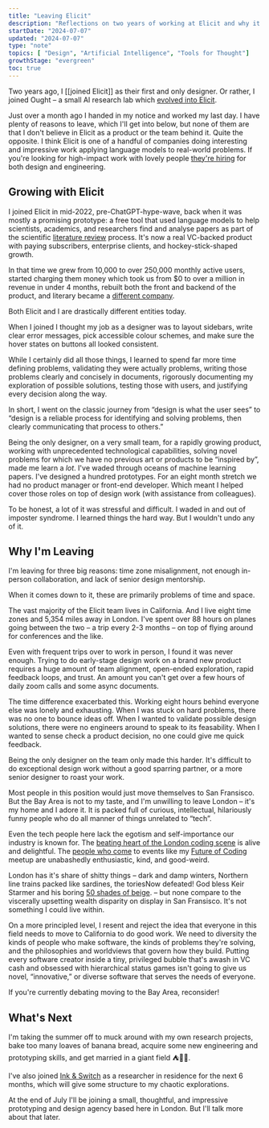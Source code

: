 ```yaml
---
title: "Leaving Elicit"
description: "Reflections on two years of working at Elicit and why it's time to leave"
startDate: "2024-07-07"
updated: "2024-07-07"
type: "note"
topics: [ "Design", "Artificial Intelligence", "Tools for Thought"]
growthStage: "evergreen"
toc: true
---
```


<IntroParagraph>

Two years ago, I [[joined Elicit]] as their first and only designer. Or rather, I joined Ought – a small AI research lab which [evolved into Elicit](https://blog.elicit.com/elicit-raises-9-million-and-becomes-a-public-benefit-corporation/).

</IntroParagraph>

Just over a month ago I handed in my notice and worked my last day. I have plenty of reasons to leave, which I'll get into below, but none of them are that I don't believe in Elicit as a product or the team behind it. Quite the opposite. I think Elicit is one of a handful of companies doing interesting and impressive work applying language models to real-world problems. If you're looking for high-impact work with lovely people [they're hiring](https://elicit.com/careers) for both design and engineering.

## Growing with Elicit

I joined Elicit in mid-2022, pre-ChatGPT-hype-wave, back when it was mostly a promising prototype: a free tool that used language models to help scientists, academics, and researchers find and analyse papers as part of the scientific [literature review](https://www.perplexity.ai/search/What-is-the-SZJIJ_.pTPeo4js_pwYSGg) process. It's now a real VC-backed product with paying subscribers, enterprise clients, and hockey-stick-shaped growth.

In that time we grew from 10,000 to over 250,000 monthly active users, started charging them money which took us from $0 to over a million in revenue in under 4 months, rebuilt both the front and backend of the product, and literary became a [different company](https://blog.elicit.com/elicit-raises-9-million-and-becomes-a-public-benefit-corporation/).

Both Elicit and I are drastically different entities today.

When I joined I thought my job as a designer was to layout sidebars, write clear error messages, pick accessible colour schemes, and make sure the hover states on buttons all looked consistent.

While I certainly did all those things, I learned to spend far more time defining problems, validating they were actually problems, writing those problems clearly and concisely in documents, rigorously documenting my exploration of possible solutions, testing those with users, and justifying every decision along the way.

In short, I went on the classic journey from “design is what the user sees” to “design is a reliable process for identifying and solving problems, then clearly communicating that process to others.”

Being the only designer, on a very small team, for a rapidly growing product, working with unprecedented technological capabilities, solving novel problems for which we have no previous art or products to be “inspired by”, made me learn a _lot_. I've waded through oceans of machine learning papers. I've designed a hundred prototypes. For an eight month stretch we had no product manager or front-end developer. Which meant I helped cover those roles on top of design work (with assistance from colleagues).

To be honest, a lot of it was stressful and difficult. I waded in and out of imposter syndrome. I learned things the hard way. But I wouldn't undo any of it.

## Why I'm Leaving

I'm leaving for three big reasons: time zone misalignment, not enough in-person collaboration, and lack of senior design mentorship.

When it comes down to it, these are primarily problems of time and space.

The vast majority of the Elicit team lives in California. And I live eight time zones and 5,354 miles away in London. I've spent over 88 hours on planes going between the two – a trip every 2-3 months – on top of flying around for conferences and the like.

Even with frequent trips over to work in person, I found it was never enough. Trying to do early-stage design work on a brand new product requires a huge amount of team alignment, open-ended exploration, rapid feedback loops, and trust. An amount you can't get over a few hours of daily zoom calls and some async documents.

The time difference exacerbated this. Working eight hours behind everyone else was lonely and exhausting. When I was stuck on hard problems, there was no one to bounce ideas off. When I wanted to validate possible design solutions, there were no engineers around to speak to its feasability. When I wanted to sense check a product decision, no one could give me quick feedback.

Being the only designer on the team only made this harder. It's difficult to do exceptional design work without a good sparring partner, or a more senior designer to roast your work.

Most people in this position would just move themselves to San Fransisco. But the Bay Area is not to my taste, and I'm unwilling to leave London – it's my home and I adore it. It is packed full of curious, intellectual, hilariously funny people who do all manner of things unrelated to “tech”.

Even the tech people here lack the egotism and self-importance our industry is known for. The [beating heart of the London coding scene](https://x.com/genmon/status/1729803903028351004) is alive and delightful. The [people who come](https://x.com/Mappletons/status/1753555201800233316) to events like my [Future of Coding](https://lu.ma/foclondon) meetup are unabashedly enthusiastic, kind, and good-weird.

London has it's share of shitty things – dark and damp winters, Northern line trains packed like sardines, the tories<Footnote idName={1}>Now defeated! God bless Keir Starmer and his boring [50 shades of beige](https://www.youtube.com/watch?v=ghr2M8mh8MA).</Footnote> – but none compare to the viscerally upsetting wealth disparity on display in San Fransisco. It's not something I could live within.

On a more principled level, I resent and reject the idea that everyone in this field needs to move to California to do good work. We need to diversity the kinds of people who make software, the kinds of problems they're solving, and the philosophies and worldviews that govern how they build. Putting every software creator inside a tiny, privileged bubble that's awash in VC cash and obsessed with hierarchical status games isn't going to give us novel, “innovative,” or diverse software that serves the needs of everyone.

If you're currently debating moving to the Bay Area, reconsider!

## What's Next

I'm taking the summer off to muck around with my own research projects, bake too many loaves of banana bread, acquire some new engineering and prototyping skills, and get married in a giant field <span role="img">⛺🌳💍</span>.

I've also joined [Ink & Switch](https://www.inkandswitch.com/) as a researcher in residence for the next 6 months, which will give some structure to my chaotic explorations.

At the end of July I'll be joining a small, thoughtful, and impressive prototyping and design agency based here in London. But I'll talk more about that later.
